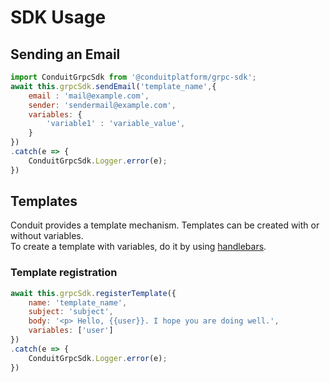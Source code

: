 # SDK Usage


## Sending an Email


```jsx title="Send an email"
import ConduitGrpcSdk from '@conduitplatform/grpc-sdk';
await this.grpcSdk.sendEmail('template_name',{
    email : 'mail@example.com',
    sender: 'sendermail@example.com',
    variables: {
        'variable1' : 'variable_value',
    }
})
.catch(e => {
    ConduitGrpcSdk.Logger.error(e);
})
```

## Templates
Conduit provides a template mechanism. Templates can be created with or without variables.<br/>
To create a template with variables, do it by using [handlebars](https://handlebarsjs.com/guide/).

### Template registration

```jsx title="Template registration"
await this.grpcSdk.registerTemplate({
    name: 'template_name',
    subject: 'subject',
    body: '<p> Hello, {{user}}. I hope you are doing well.',
    variables: ['user']
})
.catch(e => {
    ConduitGrpcSdk.Logger.error(e);
})
```